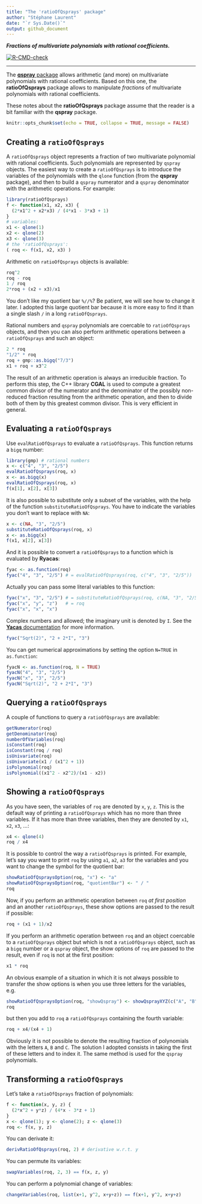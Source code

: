 ```yaml
---
title: "The 'ratioOfQsprays' package"
author: "Stéphane Laurent"
date: "`r Sys.Date()`"
output: github_document
---
```


***Fractions of multivariate polynomials with rational coefficients.***

<!-- badges: start -->
[![R-CMD-check](https://github.com/stla/ratioOfQsprays/actions/workflows/R-CMD-check.yaml/badge.svg)](https://github.com/stla/ratioOfQsprays/actions/workflows/R-CMD-check.yaml)
<!-- badges: end -->

___

The [**qspray** package](https://github.com/stla/qspray) allows arithmetic 
(and more) on multivariate polynomials with rational coefficients. Based on 
this one, the **ratioOfQsprays** package allows to manipulate *fractions* of
multivariate polynomials with rational coefficients.

These notes about the **ratioOfQsprays** package assume that the reader is a 
bit familiar with the **qspray** package.

```r
knitr::opts_chunk$set(echo = TRUE, collapse = TRUE, message = FALSE)
```


## Creating a `ratioOfQsprays` 

A `ratioOfQsprays` object represents a fraction of two multivariate 
polynomial with rational coefficients. Such polynomials are represented by 
`qspray` objects. The easiest way to create a `ratioOfQsprays` is to introduce 
the variables of the polynomials with the `qlone` function (from the **qspray** 
package), and then to build a `qspray` numerator and a `qspray` denominator 
with the arithmetic operations. 
For example:

```r
library(ratioOfQsprays)
f <- function(x1, x2, x3) {
  (2*x1^2 + x2*x3) / (4*x1 - 3*x3 + 1)
}
# variables:
x1 <- qlone(1)
x2 <- qlone(2)
x3 <- qlone(3)
# the 'ratioOfQsprays':
( roq <- f(x1, x2, x3) )
```

Arithmetic on `ratioOfQsprays` objects is available:

```r
roq^2
roq - roq
1 / roq
2*roq + (x2 + x3)/x1
```

You don't like my quotient bar `%//%`? Be patient, we will see how to change 
it later. I adopted this large quotient bar because it is more easy to find 
it than a single slash `/` in a long `ratioOfQsprays`.

Rational numbers and `qspray` polynomials are coercable to 
`ratioOfQsprays` objects, and then you can also perform arithmetic operations 
between a `ratioOfQsprays` and such an object:

```r
2 * roq
"1/2" * roq
roq + gmp::as.bigq("7/3") 
x1 + roq + x3^2
```

The result of an arithmetic operation is always an irreducible fraction. 
To perform this step, the C++ library **CGAL** is used to compute a greatest 
common divisor of the numerator and the denominator of the possibly non-reduced 
fraction resulting from the arithmetic operation, and then to divide both of 
them by this greatest common divisor. This is very efficient in general.


## Evaluating a `ratioOfQsprays` 

Use `evalRatioOfQsprays` to evaluate a `ratioOfQsprays`. This function returns 
a `bigq` number:

```r
library(gmp) # rational numbers
x <- c("4", "3", "2/5")
evalRatioOfQsprays(roq, x)
x <- as.bigq(x)
evalRatioOfQsprays(roq, x)
f(x[1], x[2], x[3])
```

It is also possible to substitute only a subset of the variables, with the 
help of the function `substituteRatioOfQsprays`. You have to indicate the 
variables you don't want to replace with `NA`:

```r
x <- c(NA, "3", "2/5")
substituteRatioOfQsprays(roq, x)
x <- as.bigq(x)
f(x1, x[2], x[3])
```

And it is possible to convert a `ratioOfQsprays` to a function which is 
evaluated by **Ryacas**:

```r
fyac <- as.function(roq)
fyac("4", "3", "2/5") # = evalRatioOfQsprays(roq, c("4", "3", "2/5"))
```

Actually you can pass some literal variables to this function:

```r
fyac("x", "3", "2/5") # = substituteRatioOfQsprays(roq, c(NA, "3", "2/5"))
fyac("x", "y", "z")   # = roq
fyac("x", "x", "x")
```

Complex numbers and allowed; the imaginary unit is denoted by `I`. See the 
[**Yacas** documentation](https://yacas.readthedocs.io/en/latest/) for more
information.

```r
fyac("Sqrt(2)", "2 + 2*I", "3")
```

You can get numerical approximations by setting the option `N=TRUE` in 
`as.function`:

```r
fyacN <- as.function(roq, N = TRUE)
fyacN("4", "3", "2/5") 
fyacN("x", "3", "2/5")
fyacN("Sqrt(2)", "2 + 2*I", "3")
```


## Querying a `ratioOfQsprays` 

A couple of functions to query a `ratioOfQsprays` are available:

```r
getNumerator(roq)
getDenominator(roq)
numberOfVariables(roq)
isConstant(roq)
isConstant(roq / roq)
isUnivariate(roq)
isUnivariate(x1 / (x1^2 + 1))
isPolynomial(roq)
isPolynomial((x1^2 - x2^2)/(x1 - x2))
```


## Showing a `ratioOfQsprays` 

As you have seen, the variables of `roq` are denoted by `x`, `y`, `z`. This is 
the default way of printing a `ratioOfQsprays` which has no more than three 
variables. If it has more than three variables, then they are denoted by 
`x1`, `x2`, `x3`, ...:

```r
x4 <- qlone(4)
roq / x4
```

It is possible to control the way a `ratioOfQsprays` is printed. For example, 
let's say you want to print `roq` by using `a1`, `a2`, `a3` for the variables 
and you want to change the symbol for the quotient bar:

```r
showRatioOfQspraysOption(roq, "x") <- "a"
showRatioOfQspraysOption(roq, "quotientBar") <- " / " 
roq
```

Now, if you perform an arithmetic operation between `roq` *at first position* 
and an another `ratioOfQsprays`, these show options are passed to the result if
possible:

```r
roq + (x1 + 1)/x2
```

If you perform an arithmetic operation between `roq` and an object coercable to 
a `ratioOfQsprays` object but which is not a `ratioOfQsprays` object, such as a
`bigq` number or a `qspray` object, the show options of `roq` are passed to 
the result, even if `roq` is not at the first position:

```r
x1 * roq
```

An obvious example of a situation in which it is not always possible to 
transfer the show options is when you use three letters for the variables, e.g.

```r
showRatioOfQspraysOption(roq, "showQspray") <- showQsprayXYZ(c("A", "B", "C"))
roq
```

but then you add to `roq` a `ratioOfQsprays` containing the fourth variable:

```r
roq + x4/(x4 + 1)
```

Obviously it is not possible to denote the resulting fraction of polynomials 
with the letters `A`, `B` and `C`. The solution I adopted consists in 
taking the first of these letters and to index it. The same method is used 
for the `qspray` polynomials.


## Transforming a `ratioOfQsprays`

Let's take a `ratioOfQsprays` fraction of polynomials:

```r
f <- function(x, y, z) {
  (2*x^2 + y*z) / (4*x - 3*z + 1)
}
x <- qlone(1); y <- qlone(2); z <- qlone(3)
roq <- f(x, y, z)
```

You can derivate it:

```r
derivRatioOfQsprays(roq, 2) # derivative w.r.t. y
```

You can permute its variables:

```r
swapVariables(roq, 2, 3) == f(x, z, y)
```

You can perform a polynomial change of variables:

```r
changeVariables(roq, list(x+1, y^2, x+y+z)) == f(x+1, y^2, x+y+z)
```

